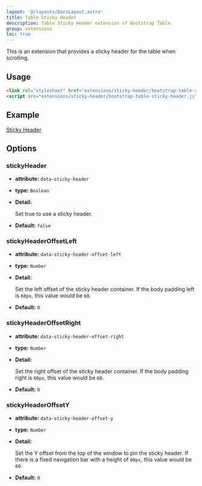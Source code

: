 ```yaml
---
layout: '@/layouts/DocsLayout.astro'
title: Table Sticky Header
description: Table Sticky Header extension of Bootstrap Table.
group: extensions
toc: true
---
```


This is an extension that provides a sticky header for the table when scrolling.

## Usage

```html
<link rel="stylesheet" href="extensions/sticky-header/bootstrap-table-sticky-header.css">
<script src="extensions/sticky-header/bootstrap-table-sticky-header.js"></script>
```

## Example

[Sticky Header](https://examples.bootstrap-table.com/#extensions/sticky-header.html)

## Options

### stickyHeader

- **attribute:** `data-sticky-header`

- **type:** `Boolean`

- **Detail:**

  Set true to use a sticky header.

- **Default:** `false`

### stickyHeaderOffsetLeft

- **attribute:** `data-sticky-header-offset-left`

- **type:** `Number`

- **Detail:**

  Set the left offset of the sticky header container. If the body padding left is `60px`, this value would be `60`.

- **Default:** `0`

### stickyHeaderOffsetRight

- **attribute:** `data-sticky-header-offset-right`

- **type:** `Number`

- **Detail:**

  Set the right offset of the sticky header container. If the body padding right is `60px`, this value would be `60`.

- **Default:** `0`

### stickyHeaderOffsetY

- **attribute:** `data-sticky-header-offset-y`

- **type:** `Number`

- **Detail:**

  Set the Y offset from the top of the window to pin the sticky header. If there is a fixed navigation bar with a height of `60px`, this value would be `60`.

- **Default:** `0`
